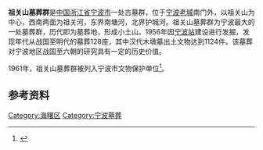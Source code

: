 {{文物保护单位
| 级别 = 市县级
| 省名 = 浙江省
| 市/县名 = 宁波市
| 图片 = Tombs on Zuguan Hill, 2017-01-14 02.jpg
| 名称 = 祖关山墓葬群
| 编号 = 
| 分类 = 古墓葬
| 时代 = [[战国|战国]]—[[东汉|东汉]]
| 所在 = [[宁波市|宁波市]][[海曙区|海曙区]]
| 登录 = 1961年
}}
'''祖关山墓葬群'''是[[中国|中国]][[浙江省|浙江省]][[宁波市|宁波市]]一处古墓群，位于[[宁波老城|宁波老城]]南门外，以祖关山为中心，西南两面为祖关河，东界南塘河，北界护城河。祖关山墓葬群为宁波最大的一处墓葬群，历代即为墓葬地，形成小土山。1956年因[[宁波站|宁波站]]建设进行发掘，发现年代从战国至明代的墓葬128座，其中汉代木墩墓出土文物达到1124件。该墓葬对宁波地区战国至六朝的研究具有一定的历史价值。

1961年，祖关山墓葬群被列入宁波市文物保护单位<ref>{{cite web|url=http://hs.ningbo.gov.cn/hsly/NewsInfo.aspx?Id=173536|title=祖关山墓葬群|accessdate=2013-08-14|author=|date=2009-05-06|publisher=宁波市海曙区人民政府|archiveurl=https://archive.today/20130814033150/http://hs.ningbo.gov.cn/hsly/NewsInfo.aspx?Id=173536|archivedate=2013年8月14日|deadurl=yes|df=}}</ref>。

== 参考资料 ==
{{reflist}}
{{Ningbo-stub}}
[[Category:海曙区|Category:海曙区]]
[[Category:宁波墓葬|Category:宁波墓葬]]